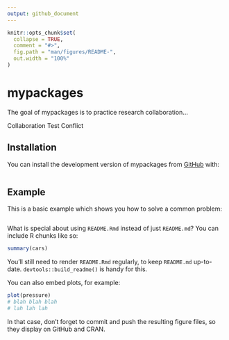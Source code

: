 ```yaml
---
output: github_document
---
```


<!-- README.md is generated from README.Rmd. Please edit that file -->

```r
knitr::opts_chunk$set(
  collapse = TRUE,
  comment = "#>",
  fig.path = "man/figures/README-",
  out.width = "100%"
)
```

# mypackages

<!-- badges: start -->
<!-- badges: end -->

The goal of mypackages is to practice research collaboration...

Collaboration Test Conflict

## Installation

You can install the development version of mypackages from [GitHub](https://github.com/) with:

``` r

```

## Example

This is a basic example which shows you how to solve a common problem:

```r

```

What is special about using `README.Rmd` instead of just `README.md`? You can include R chunks like so:

```r
summary(cars)
```

You'll still need to render `README.Rmd` regularly, to keep `README.md` up-to-date. `devtools::build_readme()` is handy for this.

You can also embed plots, for example:

```r
plot(pressure)
# blah blah blah
# lah lah lah
```

In that case, don't forget to commit and push the resulting figure files, so they display on GitHub and CRAN.
